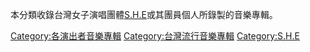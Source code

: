 本分類收錄台灣女子演唱團體[[S.H.E|S.H.E]]或其團員個人所錄製的音樂專輯。

[[Category:各演出者音樂專輯|Category:各演出者音樂專輯]]
[[Category:台灣流行音樂專輯|Category:台灣流行音樂專輯]]
[[Category:S.H.E|Category:S.H.E]]